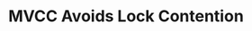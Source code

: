 ---
id: "db_tf_019"
questionType: "TRUE_FALSE"
title: "MVCC Avoids Lock Contention"
statement: "Multi-Version Concurrency Control (MVCC) helps reduce lock contention among transactions."
difficulty: "HARD"
category: "Database"
correctAnswer: true
explanation: "MVCC allows concurrent reads without blocking writes by maintaining multiple versions of data."
---